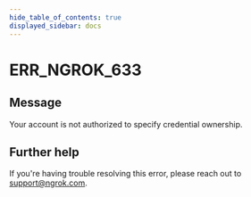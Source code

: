 ```yaml
---
hide_table_of_contents: true
displayed_sidebar: docs
---
```



# ERR_NGROK_633

## Message

Your account is not authorized to specify credential ownership.

<ErrorDetails error="err_ngrok_633" />

## Further help

If you're having trouble resolving this error, please reach out to [support@ngrok.com](mailto:support@ngrok.com?subject=Help%20with%20ERR_NGROK_633).

